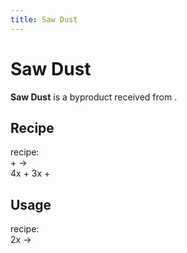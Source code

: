 ```yaml
---
title: Saw Dust
---
```


<ItemImage file="Saw_dust" alt="Saw Dust" size="200" />

# Saw Dust

**Saw Dust** is a byproduct received from <McItem slug="techreborn:saw_mill" inline={true}/>.

## Recipe

<CraftingTable recipe="input techreborn:small_pile_of_saw_dust techreborn:small_pile_of_saw_dust air input techreborn:small_pile_of_saw_dust techreborn:small_pile_of_saw_dust air input air air air output techreborn:saw_dust"/>

<McItem slug="techreborn:saw_mill" inline={true}/> recipe:  
<McItem slug="minecraft:wood" inline={true}/> + <McItem slug="techreborn:water_cell" inline={true}/> →  
4x <McItem slug="minecraft:wood" inline={true}/> + 3x <McItem slug="techreborn:saw_dust" inline={true}/> + <McItem slug="minecraft:paper" inline={true}/>

## Usage

<CraftingTable recipe="input air air air input air techreborn:saw_dust air input air air air output techreborn:small_pile_of_saw_dust,4"/>

<CraftingTable recipe="input techreborn:saw_dust techreborn:saw_dust techreborn:saw_dust input minecraft:water_bucket air air input air air air output minecraft:paper,3"/>

<McItem slug="techreborn:compressor" inline={true}/> recipe:  
2x <McItem slug="techreborn:saw_dust" inline={true}/> → <McItem slug="techreborn:wooden_plate" inline={true}/>
